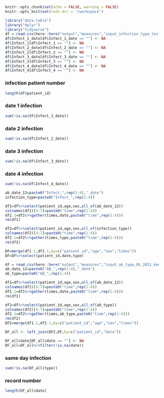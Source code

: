 

```r
knitr::opts_chunk$set(echo = FALSE, warning = FALSE)
knitr::opts_knit$set(root.dir = '/workspace')
```


```r
library("data.table")
library("dplyr")
library("tidyverse")
df = read.csv(here::here("output","measures","input_infection_type_test_2021_2021-01-01.csv.gz"))
df$Infect_1_date[df$Infect_1_date == ""] <- NA
df$Infect_1[df$Infect_1 == ""] <- NA
df$Infect_2_date[df$Infect_2_date == ""] <- NA
df$Infect_2[df$Infect_2 == ""] <- NA
df$Infect_3_date[df$Infect_3_date == ""] <- NA
df$Infect_3[df$Infect_3 == ""] <- NA
df$Infect_4_date[df$Infect_4_date == ""] <- NA
df$Infect_4[df$Infect_4 == ""] <- NA
```

### infection patient number
```r
length(df$patient_id)
```
### date 1 infection
```r
sum(!is.na(df$Infect_1_date))
```

### date 2 infection
```r
sum(!is.na(df$Infect_2_date))
```

### date 3 infection
```r
sum(!is.na(df$Infect_3_date))
```

### date 4 infection
```r
sum(!is.na(df$Infect_4_date))
```

```r
ab_date_12=paste0("Infect_",rep(1:4),"_date")
infection_type=paste0("Infect_",rep(1:4))

df1=df%>%select(patient_id,age,sex,all_of(ab_date_12))
colnames(df1)[4:7]=paste0("time",rep(1:4))
df1.1=df1%>%gather(times,date,paste0("time",rep(1:4)))
rm(df1)

df2=df%>%select(patient_id,age,sex,all_of(infection_type))
colnames(df2)[4:7]=paste0("time",rep(1:4))
df2.1=df2%>%gather(times,type,paste0("time",rep(1:4)))
rm(df2)

DF=merge(df1.1,df2.1,by=c("patient_id","age","sex","times"))
DF=DF%>%select(patient_id,date,type)
```

```r
df = read.csv(here::here("output","measures","input_ab_type_OS_2021_keep_2021-01-01.csv.gz"))
ab_date_12=paste0("AB_",rep(1:4),"_date")
ab_type=paste0("AB_",rep(1:4))

df1=df%>%select(patient_id,age,sex,all_of(ab_date_12))
colnames(df1)[4:7]=paste0("time",rep(1:4))
df1.1=df1%>%gather(times,date,paste0("time",rep(1:4)))
rm(df1)

df2=df%>%select(patient_id,age,sex,all_of(ab_type))
colnames(df2)[4:7]=paste0("time",rep(1:4))
df2.1=df2%>%gather(times,ab_type,paste0("time",rep(1:4)))
rm(df2)
DF2=merge(df1.1,df2.1,by=c("patient_id","age","sex","times"))


```

```r
DF_all <- left_join(DF2,DF,by=c("patient_id","date"))
```

```r
DF_all$date[DF_all$date == ""] <- NA
DF_all=DF_all%>%filter(!is.na(date))
```

### same day infection
```r
sum(!is.na(DF_all$type))
```

### record number
```r
length(DF_all$date)
```

